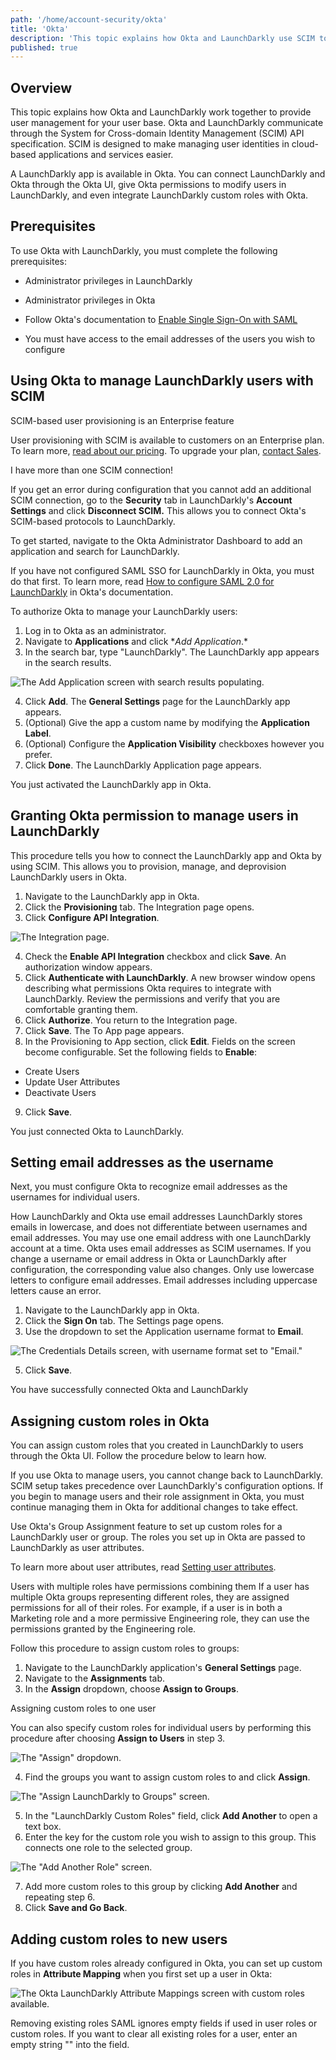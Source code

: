 ```yaml
---
path: '/home/account-security/okta'
title: 'Okta'
description: 'This topic explains how Okta and LaunchDarkly use SCIM to provide user management. You can connect LaunchDarkly and Okta through the Okta UI, give Okta permissions to modify users in LaunchDarkly, and even integrate LaunchDarkly custom roles with Okta.'
published: true
---
```


## Overview

This topic explains how Okta and LaunchDarkly work together to provide user management for your user base. Okta and LaunchDarkly communicate through the System for Cross-domain Identity Management (SCIM) API specification. SCIM is designed to make managing user identities in cloud-based applications and services easier.

A LaunchDarkly app is available in Okta. You can connect LaunchDarkly and Okta through the Okta UI, give Okta permissions to modify users in LaunchDarkly, and even integrate LaunchDarkly custom roles with Okta.

## Prerequisites

To use Okta with LaunchDarkly, you must complete the following prerequisites:

- Administrator privileges in LaunchDarkly
- Administrator privileges in Okta
- Follow Okta's documentation to [Enable Single Sign-On with SAML](https://saml-doc.okta.com/SAML_Docs/How-to-Configure-SAML-2.0-for-LaunchDarkly.html)

- You must have access to the email addresses of the users you wish to configure

## Using Okta to manage LaunchDarkly users with SCIM

<Callout intent="primary">
  <CalloutTitle>SCIM-based user provisioning is an Enterprise feature</CalloutTitle>
  <CalloutDescription>

User provisioning with SCIM is available to customers on an Enterprise plan. To learn more, [read about our pricing](https://launchdarkly.com/pricing/). To upgrade your plan, [contact Sales](https://launchdarkly.com/contact-sales/).

  </CalloutDescription>
</Callout>

<Callout intent="alert">
  <CalloutTitle>I have more than one SCIM connection!</CalloutTitle>
  <CalloutDescription>

If you get an error during configuration that you cannot add an additional SCIM connection, go to the **Security**
tab in LaunchDarkly's **Account Settings** and click **Disconnect SCIM.** This allows you to connect Okta's
SCIM-based protocols to LaunchDarkly.

  </CalloutDescription>
</Callout>

To get started, navigate to the Okta Administrator Dashboard to add an application and search for LaunchDarkly.

If you have not configured SAML SSO for LaunchDarkly in Okta, you must do that first. To learn more, read [How to configure SAML 2.0 for LaunchDarkly](https://saml-doc.okta.com/SAML_Docs/How-to-Configure-SAML-2.0-for-LaunchDarkly.html) in Okta's documentation.

To authorize Okta to manage your LaunchDarkly users:

1. Log in to Okta as an administrator.
2. Navigate to **Applications** and click \*_Add Application_.\*
3. In the search bar, type "LaunchDarkly". The LaunchDarkly app appears in the search results.

![The Add Application screen with search results populating.](../../../../images/okta-ld-app.png)

4. Click **Add**. The **General Settings** page for the LaunchDarkly app appears.
5. (Optional) Give the app a custom name by modifying the **Application Label**.
6. (Optional) Configure the **Application Visibility** checkboxes however you prefer.
7. Click **Done**. The LaunchDarkly Application page appears.

You just activated the LaunchDarkly app in Okta.

## Granting Okta permission to manage users in LaunchDarkly

This procedure tells you how to connect the LaunchDarkly app and Okta by using SCIM. This allows you to provision, manage, and deprovision LaunchDarkly users in Okta.

1. Navigate to the LaunchDarkly app in Okta.
2. Click the **Provisioning** tab. The Integration page opens.
3. Click **Configure API Integration**.

![The Integration page.](../../../../images/okta-configure-api-integration.png)


4. Check the **Enable API Integration** checkbox and click **Save**. An authorization window appears.
5. Click **Authenticate with LaunchDarkly**. A new browser window opens describing what permissions Okta requires to integrate with LaunchDarkly. Review the permissions and verify that you are comfortable granting them.
6. Click **Authorize**. You return to the Integration page.
7. Click **Save**. The To App page appears.
8. In the Provisioning to App section, click **Edit**. Fields on the screen become configurable. Set the following fields to **Enable**:

- Create Users
- Update User Attributes
- Deactivate Users

9. Click **Save**.

You just connected Okta to LaunchDarkly.

## Setting email addresses as the username

Next, you must configure Okta to recognize email addresses as the usernames for individual users.

<Callout intent="info">
  <CalloutTitle>How LaunchDarkly and Okta use email addresses</CalloutTitle>
  <CalloutDescription>
    LaunchDarkly stores emails in lowercase, and does not differentiate between usernames and email addresses. You may
    use one email address with one LaunchDarkly account at a time. Okta uses email addresses as SCIM usernames. If you
    change a username or email address in Okta or LaunchDarkly after configuration, the corresponding value also
    changes. Only use lowercase letters to configure email addresses. Email addresses including uppercase letters cause
    an error.
  </CalloutDescription>
</Callout>

1. Navigate to the LaunchDarkly app in Okta.
2. Click the **Sign On** tab. The Settings page opens.
3. Use the dropdown to set the Application username format to **Email**.

![The Credentials Details screen, with username format set to "Email."](../../../../images/okta-username-format.png)


5. Click **Save**.

You have successfully connected Okta and LaunchDarkly

## Assigning custom roles in Okta

You can assign custom roles that you created in LaunchDarkly to users through the Okta UI. Follow the procedure below to learn how.

<Callout intent="info">
  <CalloutTitle>If you use Okta to manage users, you cannot change back to LaunchDarkly.</CalloutTitle>
  <CalloutDescription>
    SCIM setup takes precedence over LaunchDarkly's configuration options. If you begin to manage users and their role
    assignment in Okta, you must continue managing them in Okta for additional changes to take effect.
  </CalloutDescription>
</Callout>

Use Okta's Group Assignment feature to set up custom roles for a LaunchDarkly user or group. The roles you set up in Okta are passed to LaunchDarkly as user attributes.

To learn more about user attributes, read [Setting user attributes](/home/users/attributes).

<Callout intent="alert">
  <CalloutTitle>Users with multiple roles have permissions combining them</CalloutTitle>
  <CalloutDescription>
    If a user has multiple Okta groups representing different roles, they are assigned permissions for all of their
    roles. For example, if a user is in both a Marketing role and a more permissive Engineering role, they can use the
    permissions granted by the Engineering role.
  </CalloutDescription>
</Callout>

Follow this procedure to assign custom roles to groups:

1. Navigate to the LaunchDarkly application's **General Settings** page.
2. Navigate to the **Assignments** tab.
3. In the **Assign** dropdown, choose **Assign to Groups**.

<Callout intent="info">
  <CalloutTitle>Assigning custom roles to one user</CalloutTitle>
  <CalloutDescription>

You can also specify custom roles for individual users by performing this procedure after choosing **Assign to
Users** in step 3.

  </CalloutDescription>
</Callout>

![The "Assign" dropdown.](../../../../images/okta-assignments-assign-dropdown.png)

4. Find the groups you want to assign custom roles to and click **Assign**.

![The "Assign LaunchDarkly to Groups" screen.](../../../../images/okta-assign-ld-to-groups.png)


5. In the "LaunchDarkly Custom Roles" field, click **Add Another** to open a text box.
6. Enter the key for the custom role you wish to assign to this group. This connects one role to the selected group.

![The "Add Another Role" screen.](../../../../images/okta-ld-custom-roles.png)


7. Add more custom roles to this group by clicking **Add Another** and repeating step 6.
8. Click **Save and Go Back**.

## Adding custom roles to new users

If you have custom roles already configured in Okta, you can set up custom roles in **Attribute Mapping** when you first set up a user in Okta:

![The Okta LaunchDarkly Attribute Mappings screen with custom roles available.](../../../../images/okta-ld-attribute-mappings.png)


<Callout intent="info">
  <CalloutTitle>Removing existing roles</CalloutTitle>
  <CalloutDescription>
    SAML ignores empty fields if used in user roles or custom roles. If you want to clear all existing roles for a user,
    enter an empty string "" into the field.
  </CalloutDescription>
</Callout>
